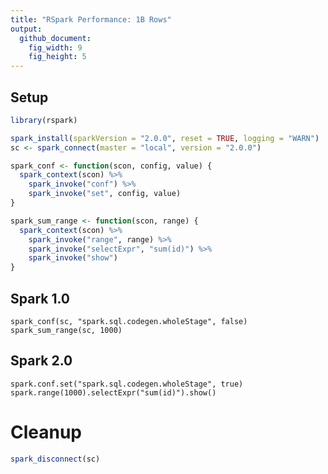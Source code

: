 ```yaml
---
title: "RSpark Performance: 1B Rows"
output:
  github_document:
    fig_width: 9
    fig_height: 5
---
```


## Setup
```r
library(rspark)

spark_install(sparkVersion = "2.0.0", reset = TRUE, logging = "WARN")
sc <- spark_connect(master = "local", version = "2.0.0")

spark_conf <- function(scon, config, value) {
  spark_context(scon) %>%
    spark_invoke("conf") %>%
    spark_invoke("set", config, value)
}

spark_sum_range <- function(scon, range) {
  spark_context(scon) %>%
    spark_invoke("range", range) %>%
    spark_invoke("selectExpr", "sum(id)") %>%
    spark_invoke("show")
}

```

## Spark 1.0

```
spark_conf(sc, "spark.sql.codegen.wholeStage", false)
spark_sum_range(sc, 1000)
```

## Spark 2.0

```
spark.conf.set("spark.sql.codegen.wholeStage", true)
spark.range(1000).selectExpr("sum(id)").show()
```

# Cleanup

```r
spark_disconnect(sc)
```
